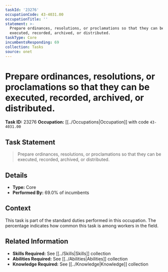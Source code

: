 ```yaml
---
taskId: '23276'
occupationCode: 43-4031.00
occupationTitle: ''
statement: >-
  Prepare ordinances, resolutions, or proclamations so that they can be
  executed, recorded, archived, or distributed.
taskType: Core
incumbentsResponding: 69
collection: Tasks
source: onet
---
```

# Prepare ordinances, resolutions, or proclamations so that they can be executed, recorded, archived, or distributed.

**Task ID:** 23276
**Occupation:** [[../Occupations|Occupation]] with code `43-4031.00`

## Task Statement

> Prepare ordinances, resolutions, or proclamations so that they can be executed, recorded, archived, or distributed.

## Details

- **Type:** Core
- **Performed By:** 69.0% of incumbents

## Context

This task is part of the standard duties performed in this occupation. The percentage indicates how common this task is among workers in the field.

## Related Information

- **Skills Required:** See [[../Skills|Skills]] collection
- **Abilities Required:** See [[../Abilities|Abilities]] collection
- **Knowledge Required:** See [[../Knowledge|Knowledge]] collection
